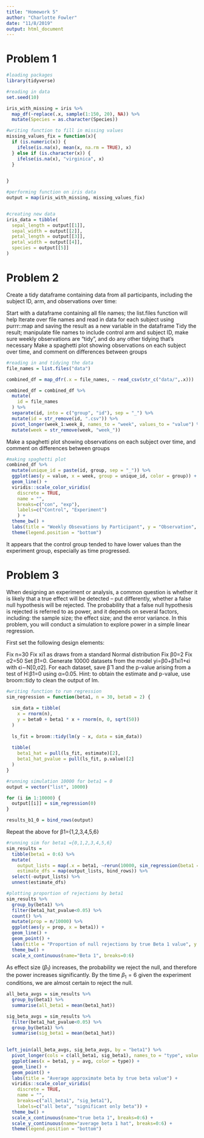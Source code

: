 ```yaml
---
title: "Homework 5"
author: "Charlotte Fowler"
date: "11/8/2019"
output: html_document
---
```



# Problem 1 
```r
#loading packages
library(tidyverse)
```



```r
#reading in data
set.seed(10)

iris_with_missing = iris %>% 
  map_df(~replace(.x, sample(1:150, 20), NA)) %>%
  mutate(Species = as.character(Species))
```



```r
#writing function to fill in missing values
missing_values_fix = function(x){
  if (is.numeric(x)) {
    ifelse(is.na(x), mean(x, na.rm = TRUE), x)
  } else if (is.character(x)) {
    ifelse(is.na(x), "virginica", x)
  }
  

}

#performing function on iris data
output = map(iris_with_missing, missing_values_fix)


#creating new data
iris_data = tibble(
  sepal_length = output[[1]], 
  sepal_width = output[[2]],
  petal_length = output[[3]],
  petal_width = output[[4]],
  species = output[[5]]
)
```


# Problem 2 

Create a tidy dataframe containing data from all participants, including the subject ID, arm, and observations over time:

Start with a dataframe containing all file names; the list.files function will help
Iterate over file names and read in data for each subject using purrr::map and saving the result as a new variable in the dataframe
Tidy the result; manipulate file names to include control arm and subject ID, make sure weekly observations are “tidy”, and do any other tidying that’s necessary
Make a spaghetti plot showing observations on each subject over time, and comment on differences between groups


```r
#reading in and tidying the data
file_names = list.files("data")

combined_df = map_dfr(.x = file_names, ~ read_csv(str_c("data/",.x)))

combined_df = combined_df %>% 
  mutate(
    id = file_names
  ) %>% 
  separate(id, into = c("group", "id"), sep = "_") %>% 
  mutate(id = str_remove(id, ".csv")) %>% 
  pivot_longer(week_1:week_8, names_to = "week", values_to = "value") %>% 
  mutate(week = str_remove(week, "week_"))
```
Make a spaghetti plot showing observations on each subject over time, and comment on differences between groups

```r
#making spaghetti plot
combined_df %>% 
  mutate(unique_id = paste(id, group, sep = "_")) %>% 
  ggplot(aes(y = value, x = week, group = unique_id, color = group)) +
  geom_line() + 
  viridis::scale_color_viridis(
    discrete = TRUE, 
    name = "",
    breaks=c("con", "exp"),
    labels=c("Control", "Experiment")
    ) + 
  theme_bw() + 
  labs(title = "Weekly Obsevations by Participant", y = "Observation", x = "Week") + 
  theme(legend.position = "bottom") 
```

It appears that the control group tended to have lower values than the experiment group, especially as time progressed. 




# Problem 3 

When designing an experiment or analysis, a common question is whether it is likely that a true effect will be detected – put differently, whether a false null hypothesis will be rejected. The probability that a false null hypothesis is rejected is referred to as power, and it depends on several factors, including: the sample size; the effect size; and the error variance. In this problem, you will conduct a simulation to explore power in a simple linear regression.

First set the following design elements:

Fix n=30
Fix xi1 as draws from a standard Normal distribution
Fix β0=2
Fix σ2=50
Set β1=0. Generate 10000 datasets from the model
yi=β0+β1xi1+ϵi
with ϵi∼N[0,σ2]. For each dataset, save β̂ 1 and the p-value arising from a test of H:β1=0 using α=0.05. Hint: to obtain the estimate and p-value, use broom::tidy to clean the output of lm.

```r
#writing function to run regression 
sim_regression = function(beta1, n = 30, beta0 = 2) {
  
  sim_data = tibble(
    x = rnorm(n),
    y = beta0 + beta1 * x + rnorm(n, 0, sqrt(50)) 
  )
  
  ls_fit = broom::tidy(lm(y ~ x, data = sim_data))
  
  tibble(
    beta1_hat = pull(ls_fit, estimate)[2],
    beta1_hat_pvalue = pull(ls_fit, p.value)[2]
  )
}
```

```r
#running simulation 10000 for beta1 = 0 
output = vector("list", 10000)

for (i in 1:10000) {
  output[[i]] = sim_regression(0)
}

results_b1_0 = bind_rows(output)
```

Repeat the above for β1={1,2,3,4,5,6}


```r
#running sim for beta1 ={0,1,2,3,4,5,6}
sim_results = 
  tibble(beta1 = 0:6) %>% 
  mutate(
    output_lists = map(.x = beta1, ~rerun(10000, sim_regression(beta1 = .x))),
    estimate_dfs = map(output_lists, bind_rows)) %>% 
  select(-output_lists) %>% 
  unnest(estimate_dfs)
```


```r
#plotting proportion of rejections by beta1
sim_results %>% 
  group_by(beta1) %>% 
  filter(beta1_hat_pvalue<0.05) %>% 
  count() %>% 
  mutate(prop = n/10000) %>% 
  ggplot(aes(y = prop, x = beta1)) +
  geom_line() +
  geom_point() + 
  labs(title = "Proportion of null rejections by true Beta 1 value", y = "Proportion") + 
  theme_bw() +
  scale_x_continuous(name="Beta 1", breaks=0:6) 
```

As effect size ($\beta_1$) increases, the probability we reject the null, and therefore the power increases significantly. By the time $\beta_1 = 6$ given the experiment conditions, we are almost certain to reject the null. 



```r
all_beta_avgs = sim_results %>% 
  group_by(beta1) %>% 
  summarise(all_beta1 = mean(beta1_hat))  

sig_beta_avgs = sim_results %>% 
  filter(beta1_hat_pvalue<0.05) %>% 
  group_by(beta1) %>% 
  summarise(sig_beta1 = mean(beta1_hat))  
  

left_join(all_beta_avgs, sig_beta_avgs, by = "beta1") %>% 
  pivot_longer(cols = c(all_beta1, sig_beta1), names_to = "type", values_to = "avg") %>% 
  ggplot(aes(x = beta1, y = avg, color = type)) + 
  geom_line() +
  geom_point() + 
  labs(title = "Average approximate beta by true beta value") + 
  viridis::scale_color_viridis(
    discrete = TRUE, 
    name = "",
    breaks=c("all_beta1", "sig_beta1"),
    labels=c("all beta", "significant only beta")) + 
  theme_bw() +
  scale_x_continuous(name="true beta 1", breaks=0:6) + 
  scale_y_continuous(name="average beta 1 hat", breaks=0:6) + 
  theme(legend.position = "bottom") 
  

```

